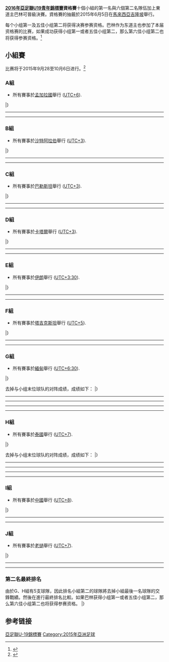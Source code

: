 {{Multiple issues|
{{Refimprove|time=2019-01-15T21:45:56+00:00}}
{{Expand language|1=en|time=2021-04-29T08:42:51+00:00}}
}}
'''[[2016年亞足聯U19青年錦標賽|2016年亞足聯U19青年錦標賽]]資格賽'''十個小組的第一名與六個第二名隊伍加上東道主巴林可晉級決賽。資格賽的抽籤於2015年6月5日在[[馬來西亞|馬來西亞]][[吉隆坡|吉隆坡]]舉行。

每个小组第一及五佳小组第二将获得决赛参赛资格。巴林作为东道主也参加了本届资格赛的比赛，如果成功获得小组第一或者五佳小组第二，那么第六佳小组第二也将获得参赛资格。<ref name="hosts">{{cite web|url=http://www.the-afc.com/u-19-championship-2014/afc-u-19-championship-2016-to-be-hosted-by-bahrain|title=AFC U-19 Championship 2016 to be hosted by Bahrain|publisher=AFC|date=3 June 2015|accessdate=2015-06-05|archive-date=2017-08-31|archive-url=https://web.archive.org/web/20170831011302/http://www.the-afc.com/u-19-championship-2014/afc-u-19-championship-2016-to-be-hosted-by-bahrain|dead-url=no}}</ref>

==小組賽==
比赛将于2015年9月28至10月6日进行。<ref>{{cite web|url=http://www.the-afc.com/uploads/afc/files/afc_competitions_calendar_2015.pdf|publisher=AFC|title=AFC Calendar of Competitions 2015|format=PDF|accessdate=2015-06-05|archive-date=2015-04-26|archive-url=https://web.archive.org/web/20150426001101/http://www.the-afc.com/uploads/afc/files/afc_competitions_calendar_2015.pdf|dead-url=no}}</ref>
===A組===
*所有賽事於[[孟加拉國|孟加拉國]]舉行 ([[UTC+6|UTC+6]]).
{{Fb cl2 header navbar}}
{{Fb cl2 team |t={{fbu|20|UZB}} |w=3 |d=0 |l=0 |gf=14 |ga=0 |bc=#ccffcc}}
{{Fb cl2 team |t={{fbu|20|BAN}} |w=1 |d=1 |l=1 |gf=3 |ga=5 |bc=}}
{{Fb cl2 team |t={{fbu|20|SRI}} |w=1 |d=0 |l=2 |gf=2 |ga=5}}
{{Fb cl2 team |t={{fbu|20|BHU}} |w=0 |d=1 |l=2 |gf=1 |ga=10}}
|}

{{Football box
|date       = {{Start date|2015|10|2|df=y}}
|time       = 15:00
|team1      = {{fbu-rt|20|UZB}}
|score      = 7 – 0
|team2      = {{fbu|20|BHU}}
|report     = [http://www.the-afc.com/afcasfeeds?fixtureid=9608&stageid=374&tMode=C&view=ajax&show=matchsummary 報告]
|goals1     = [[Husniddin_Gofurov|Gofurov]] {{goal|42}}<br />[[Sharof_Mukhitdinov|Mukhitdinov]] {{goal|45|pen.}}<br />[[Sanjar_Kodirkulov|Kodirkulov]] {{goal|55}}<br />[[Bobir_Abdixolikov|Abdixolikov]] {{goal|70||80}}<br />[[Sayidjamol_Davlatjonov|Davlatjonov]] {{goal|88}}<br />[[Nurillo_Tukhtasinov|Tukhtasinov]] {{goal|90+3}}
|goals2     =
|stadium    = [[达卡|达卡]][[孟加拉國家體育場|孟加拉國家體育場]]
|attendance = 300
|referee    = [[Marai_Al-Awaji|Marai Al-Awaji]] ([[沙特阿拉伯足球協會|沙特阿拉伯]])
}}
{{Football box
|date       = {{Start date|2015|10|2|df=y}}
|time       = 18:00
|team1      = {{fbu-rt|20|BAN}}
|score      = 2 – 0
|team2      = {{fbu|20|SRI}}
|report     = [http://www.the-afc.com/afcasfeeds?fixtureid=9609&stageid=374&tMode=C&view=ajax&show=matchsummary 報告]
|goals1     = [[Mannaf_Rabbi_(footballer,_born_1997)|Mannaf]] {{goal|67}}<br />[[Masuk_Mia_Jony|Masuk]] {{goal|83|pen.}}
|goals2     =
|stadium    = [[达卡|达卡]][[孟加拉國家體育場|孟加拉國家體育場]]
|attendance = 1,500
|referee    = [[Abdullah_Al_Hilali|Abdullah Al Hilali]] ([[阿曼足球協會|阿曼]])
}}
----
{{Football box
|date       = {{Start date|2015|10|4|df=y}}
|time       = 15:00
|team1      = {{fbu-rt|20|SRI}}
|score      = 0 – 3
|team2      = {{fbu|20|UZB}}
|report     = [http://www.the-afc.com/afcasfeeds?fixtureid=9606&stageid=374&tMode=C&view=ajax&show=matchsummary 報告]
|goals1     = 
|goals2     = [[Nurillo_Tukhtasinov|Tukhtasinov]] {{goal|7}}<br />[[Doston_Ibragimov|Ibragimov]] {{goal|21}}<br />[[Sanjar_Kodirkulov|Kodirkulov]] {{goal|30}}
|stadium    = [[达卡|达卡]][[孟加拉國家體育場|孟加拉國家體育場]]
|attendance = 100
|referee    = [[Marai_Al-Awaji|Marai Al-Awaji]] ([[沙特阿拉伯足球協會|沙特阿拉伯]])
}}
{{Football box
|date       = {{Start date|2015|10|4|df=y}}
|time       = 18:00
|team1      = {{fbu-rt|20|BAN}}
|score      = 1 – 1
|team2      = {{fbu|20|BHU}}
|report     = [http://www.the-afc.com/afcasfeeds?fixtureid=9610&stageid=374&tMode=C&view=ajax&show=matchsummary 報告]
|goals1     = [[Masuk_Mia_Jony|Masuk]] {{goal|77}}
|goals2     = [[Sonam_Tobgay|Tobgay]] {{goal|6}}
|stadium    = [[达卡|达卡]][[孟加拉國家體育場|孟加拉國家體育場]]
|attendance = 2,200
|referee    = [[Timur_Faizullin|Timur Faizullin]] ([[吉爾吉斯斯坦足球協會|吉爾吉斯斯坦]])
}}
----
{{Football box
|date       = {{Start date|2015|10|6|df=y}}
|time       = 15:00
|team1      = {{fbu-rt|20|BHU}}
|score      = 0 – 2
|team2      = {{fbu|20|SRI}}
|report     = [http://www.the-afc.com/afcasfeeds?fixtureid=9605&stageid=374&tMode=C&view=ajax&show=matchsummary 報告]
|goals1     = [[Mohomed_Afam_Akram|Akram]] {{goal|13||85}}
|stadium    = [[达卡|达卡]][[孟加拉國家體育場|孟加拉國家體育場]]
|attendance = 100
|referee    = [[Timur_Faizullin|Timur Faizullin]] ([[吉爾吉斯斯坦足球協會|吉爾吉斯斯坦]])
}}
{{Football box
|date       = {{Start date|2015|10|6|df=y}}
|time       = 18:00
|team1      = {{fbu-rt|20|BAN}}
|score      = 0 – 4
|team2      = {{fbu|20|UZB}}
|report     = [http://www.the-afc.com/afcasfeeds?fixtureid=9613&stageid=374&tMode=C&view=ajax&show=matchsummary 報告]
|goals1     =
|goals2     = [[Doston_Ibragimov|Ibragimov]] {{goal|2||62}}<br /> [[Bobir_Abdixolikov|Abdixolikov]] {{goal|79}}<br /> [[Sukhrob_Nurulloev|Nurulloev]] {{goal|90+2}}
|stadium    = [[达卡|达卡]][[孟加拉國家體育場|孟加拉國家體育場]]
|attendance = 1,300
|referee    = [[Abdullah_Al_Hilali|Abdullah Al Hilali]] ([[阿曼足球協會|阿曼]])
}}

===B組===
*所有賽事於[[沙特阿拉伯|沙特阿拉伯]]舉行 ([[UTC+3|UTC+3]]).
{{Fb cl2 header navbar}}
{{Fb cl2 team |t={{fbu|20|KSA}} |w=3 |d=0 |l=0 |gf=11 |ga=1 |bc=#ccffcc }}
{{Fb cl2 team |t={{fbu|20|YEM}} |w=2 |d=0 |l=1 |gf=2 |ga=2 |bc=#ccffcc }}
{{Fb cl2 team |t={{fbu|20|TKM}} |w=1 |d=0 |l=2 |gf=4 |ga=7}}
{{Fb cl2 team |t={{fbu|20|SYR}} |w=0 |d=0 |l=3 |gf=2 |ga=9}}
|}

{{Football box
|date       = {{Start date|2015|10|2|df=y}}
|time       = 15:05
|team1      = {{fbu-rt|20|YEM}}
|score      = 1 – 0
|team2      = {{fbu|20|SYR}}
|report     = [http://www.the-afc.com/afcasfeeds?fixtureid=9614&stageid=374&tMode=C&view=ajax&show=matchsummary 報告]
|goals1     = [[Abdulhakim_Ahmed|Ahmed]] {{goal|77}}
|goals2     =
|stadium    = [[哈薩綠洲|哈薩綠洲]][[阿卜杜拉贾拉维王子体育场|阿卜杜拉贾拉维王子体育场]]
|attendance = 200
|referee    = [[Ahmed_Al-Kaf|Ahmed Al-Kaf]] ([[阿曼足球協會|阿曼]])
}}
{{Football box
|date       = {{Start date|2015|10|2|df=y}}
|time       = 18:05
|team1      = {{fbu-rt|20|KSA}}
|score      = 5 – 0
|team2      = {{fbu|20|TKM}}
|report     = [http://www.the-afc.com/afcasfeeds?fixtureid=9615&stageid=374&tMode=C&view=ajax&show=matchsummary 報告]
|goals1     = [[Ammar_Al-Najjar|Al-Najjar]] {{goal|15}}<br />[[Ayman_Al-Khulaif|Al-Khulaif]] {{goal|63}}<br />[[Meshari_Al-Kahtani|Al-Kahtani]] {{goal|70}}<br />[[Abdulrahman_Al-Yami|Al-Yami]] {{goal|82||90+3}}
|goals2     =
|stadium    = [[哈薩綠洲|哈薩綠洲]][[阿卜杜拉贾拉维王子体育场|阿卜杜拉贾拉维王子体育场]]
|attendance = 100
|referee    = [[Mohamed_Al_Zarouni|Mohamed Al Zarouni]] ([[阿拉伯聯合酋長國足球協會|阿聯酋]])
}}
----
{{Football box
|date       = {{Start date|2015|10|4|df=y}}
|time       = 15:05
|team1      = {{fbu-rt|20|TKM}}
|score      = 0 – 1
|team2      = {{fbu|20|YEM}}
|report     = [http://www.the-afc.com/afcasfeeds?fixtureid=9617&stageid=374&tMode=C&view=ajax&show=matchsummary 報告]
|goals1     =
|goals2     = [[Mohammed_Al-Huthaifi|Al-Huthaifi]] {{goal|88}}
|stadium    = [[哈薩綠洲|哈薩綠洲]][[阿卜杜拉贾拉维王子体育场|阿卜杜拉贾拉维王子体育场]]
|attendance = 150
|referee    = [[Ahmed_Al-Kaf|Ahmed Al-Kaf]] ([[阿曼足球協會|阿曼]])
}}
{{Football box
|date       = {{Start date|2015|10|4|df=y}}
|time       = 18:05
|team1      = {{fbu-rt|20|SYR}}
|score      = 1 – 4
|team2      = {{fbu|20|KSA}}
|report     = [http://www.the-afc.com/afcasfeeds?fixtureid=9616&stageid=374&tMode=C&view=ajax&show=matchsummary 報告]
|goals1     = [[Yousef_Arafa|Arafa]] {{goal|88}}
|goals2     = [[Fahad_Al-Harbi|Al-Harbi]] {{goal|16}}<br />[[Ayman_Al-Khulaif|Al-Khulaif]] {{goal|37}}<br />[[Abdulrahman_Al-Yami|Al-Yami]] {{goal|41|pen.}}<br />[[Mohammad_Al-Bassas|Al-Bassas]] {{goal|86|pen.}}
|stadium    = [[哈薩綠洲|哈薩綠洲]][[阿卜杜拉贾拉维王子体育场|阿卜杜拉贾拉维王子体育场]]
|attendance = 200
|referee    = [[Mohanad_Qasim_Eesee_Sarray|Mohanad Qasim Eesee Sarray]] ([[伊拉克足球協會|伊拉克]])
}}
----
{{Football box
|date       = {{Start date|2015|10|6|df=y}}
|time       = 15:05
|team1      = {{fbu-rt|20|TKM}}
|score      = 4 – 1
|team2      = {{fbu|20|SYR}}
|report     = [http://www.the-afc.com/afcasfeeds?fixtureid=9619&stageid=374&tMode=C&view=ajax&show=matchsummary 報告]
|goals1     = [[Mihail_Titov|Titov]] {{goal|20||26}}<br />[[Guvanchmyrat_Gurbangulyyev|Gurbangulyyev]] {{goal|75}}<br />[[Begench_Akmamedov|Akmamedov]] {{goal|80}}
|goals2     = [[Alaa_Edeen_Yasin_Dali|Dali]] {{goal|74|pen.}}
|stadium    = [[哈薩綠洲|哈薩綠洲]][[阿卜杜拉贾拉维王子体育场|阿卜杜拉贾拉维王子体育场]]
|attendance = 80
|referee    = [[Mohanad_Qasim_Eesee_Sarray|Mohanad Qasim Eesee Sarray]] ([[伊拉克足球協會|伊拉克]])
}}
{{Football box
|date       = {{Start date|2015|10|6|df=y}}
|time       = 18:05
|team1      = {{fbu-rt|20|YEM}}
|score      = 0 – 2
|team2      = {{fbu|20|KSA}}
|report     = [http://www.the-afc.com/afcasfeeds?fixtureid=9618&stageid=374&tMode=C&view=ajax&show=matchsummary 報告]
|goals1     =
|goals2     = [[Sami_Al-Najai|Al-Najai]] {{goal|61}}<br />[[Abdulrahman_Al-Yami|Al-Yami]] {{goal|74}}
|stadium    = [[哈薩綠洲|哈薩綠洲]][[阿卜杜拉贾拉维王子体育场|阿卜杜拉贾拉维王子体育场]]
|attendance = 1,000
|referee    = [[Mohamed_Al_Zarouni|Mohamed Al Zarouni]] ([[阿拉伯聯合酋長國足球協會|阿聯酋]])
}}

===C組===
*所有賽事於[[巴勒斯坦|巴勒斯坦]]舉行 ([[UTC+3|UTC+3]]).
{{Fb cl2 header navbar}}
{{Fb cl2 team |t={{fbu|20|UAE}} |w=3 |d=0 |l=0 |gf=15 |ga=0 |bc=#ccffcc }}
{{Fb cl2 team |t={{fbu|20|PLE}} |w=2 |d=0 |l=1 |gf=3 |ga=5}}
{{Fb cl2 team |t={{fbu|20|AFG}} |w=1 |d=0 |l=2 |gf=2 |ga=5}}
{{Fb cl2 team |t={{fbu|20|IND}} |w=0 |d=0 |l=3 |gf=0 |ga=10}}
|}

{{Football box
|date       = {{Start date|2015|10|2|df=y}}
|time       = 16:00
|team1      = {{fbu-rt|20|UAE}}
|score      = 3 – 0
|team2      = {{fbu|20|AFG}}
|report     = [http://www.the-afc.com/afcasfeeds?fixtureid=9620&stageid=374&tMode=C&view=ajax&show=matchsummary 報告]
|goals1     = [[Hassan_Al-Noobi|Al-Noobi]] {{goal|7}}<br />[[Majid_Lafi_Hamad_Al-Mehairi|Al-Mehairi]] {{goal|20||25}}
|goals2     =
|stadium    = [[拉姆|拉姆]][[费萨尔·侯赛尼国际体育场|费萨尔·侯赛尼国际体育场]]
|attendance = 500
|referee    = [[Aziz_Asimov|Aziz Asimov]] ([[烏茲別克斯坦足球協會|烏茲別克斯坦]])
}}
{{Football box
|date       = {{Start date|2015|10|2|df=y}}
|time       = 19:00
|team1      = {{fbu-rt|20|PLE}}
|score      = 1 – 0
|team2      = {{fbu|20|IND}}
|report     = [http://www.the-afc.com/afcasfeeds?fixtureid=9621&stageid=374&tMode=C&view=ajax&show=matchsummary 報告]
|goals1     = [[Mahmoud_Yousef|Yousef]] {{goal|16}}
|goals2     =
|stadium    = [[拉姆|拉姆]][[费萨尔·侯赛尼国际体育场|费萨尔·侯赛尼国际体育场]]
|attendance = 2,500
|referee    = [[Yousef_Al-Marzouq|Yousef Al-Marzouq]] ([[科威特足球協會|科威特]])
}}
----
{{Football box
|date       = {{Start date|2015|10|4|df=y}}
|time       = 16:00
|team1      = {{fbu-rt|20|IND}}
|score      = 0 – 7
|team2      = {{fbu|20|UAE}}
|report     = [http://www.the-afc.com/afcasfeeds?fixtureid=9623&stageid=374&tMode=C&view=ajax&show=matchsummary 報告]
|goals1     =
|goals2     = [[Jassim_Yaqoob|Yaqoob]] {{goal|14|pen.}}<br />[[Majid_Lafi_Hamad_Al-Mehairi|Al-Mehairi]] {{goal|34||45+1||88}}<br />[[Ahmed_Rashid_(footballer)|Rashid]] {{goal|45+2|pen.}}<br />[[Hassan_Al-Noobi|Al-Noobi]] {{goal|54|pen.}}<br />[[Mohamed_Rahsid|Rahsid]] {{goal|84}}
|stadium    = [[拉姆|拉姆]][[费萨尔·侯赛尼国际体育场|费萨尔·侯赛尼国际体育场]]
|attendance = 100
|referee    = [[Khamis_Al-Marri|Khamis Al-Marri]] ([[卡塔尔足球协会|卡塔尔]])
}}
{{Football box
|date       = {{Start date|2015|10|4|df=y}}
|time       = 19:00
|team1      = {{fbu-rt|20|AFG}}
|score      = 0 – 2
|team2      = {{fbu|20|PLE}}
|report     = [http://www.the-afc.com/afcasfeeds?fixtureid=9622&stageid=374&tMode=C&view=ajax&show=matchsummary 報告]
|goals1     =
|goals2     = [[Mohammed_Obaid|Obaid]] {{goal|50}}<br />[[Munther_Shobaki|Shobaki]] {{goal|90}}
|stadium    = [[拉姆|拉姆]][[费萨尔·侯赛尼国际体育场|费萨尔·侯赛尼国际体育场]]
|attendance = 700
|referee    = [[Adham_Makhadmeh|Adham Makhadmeh]] ([[約旦足球協會|約旦]])
}}
----
{{Football box
|date       = {{Start date|2015|10|6|df=y}}
|time       = 17:00
|team1      = {{fbu-rt|20|UAE}}
|score      = 5 – 0
|team2      = {{fbu|20|PLE}}
|report     = [http://www.the-afc.com/afcasfeeds?fixtureid=9624&stageid=374&tMode=C&view=ajax&show=matchsummary 報告]
|goals1     = [[Majid_Lafi_Hamad_Al-Mehairi|Al-Mehairi]] {{goal|3}}<br />[[Faisl_Al-Matroushi|Al-Matroushi]] {{goal|28}}<br />[[Basheer_Farawi|Farawi]] {{goal|35|o.g.}}<br />[[Jassim_Yaqoob|Yaqoob]] {{goal|90}}<br />[[Mohamed_Al-Jnebi|Al-Jnebi]] {{goal|90+1}}
|goals2     = 
|stadium    = [[杰宁|杰宁]][[阿拉伯美洲大学体育馆|阿拉伯美洲大学体育馆]]
|attendance = 500
|referee    = [[Yousef_Al-Marzouq|Yousef Al-Marzouq]] ([[科威特足球協會|科威特]])
}}
{{Football box
|date       = {{Start date|2015|10|6|df=y}}
|time       = 17:00
|team1      = {{fbu-rt|20|IND}}
|score      = 0 – 2
|team2      = {{fbu|20|AFG}}
|report     = [http://www.the-afc.com/afcasfeeds?fixtureid=9625&stageid=374&tMode=C&view=ajax&show=matchsummary 報告]
|goals1     =
|goals2     = [[Ashique_Kuruniyan|Kuruniyan]] {{goal|43|o.g.}}<br />[[Reza_Allah_Yari|Yari]] {{goal|79}}
|stadium    = [[拉姆|拉姆]][[费萨尔·侯赛尼国际体育场|费萨尔·侯赛尼国际体育场]]
|attendance = 25
|referee    = [[Adham_Makhadmeh|Adham Makhadmeh]] ([[約旦足球協會|約旦]])
}}

===D組===
*所有賽事於[[卡塔爾|卡塔爾]]舉行 ([[UTC+3|UTC+3]]).
{{Fb cl2 header navbar}}
{{Fb cl2 team |t={{fbu|20|QAT}} |w=3 |d=0 |l=0 |gf=13 |ga=2 |bc=#ccffcc }}
{{Fb cl2 team |t={{fbu|20|OMA}} |w=1 |d=1 |l=1 |gf=5 |ga=3}}
{{Fb cl2 team |t={{fbu|20|LBN}} |w=1 |d=1 |l=1 |gf=4 |ga=5}}
{{Fb cl2 team |t={{fbu|20|KGZ}} |w=0 |d=0 |l=3 |gf=3 |ga=15}}
|}

{{Football box
|date       = {{Start date|2015|10|2|df=y}}
|time       = 18:00
|team1      = {{fbu-rt|20|QAT}}
|score      = 7 – 1
|team2      = {{fbu|20|KGZ}}
|report     = [http://www.the-afc.com/afcasfeeds?fixtureid=9626&stageid=374&tMode=C&view=ajax&show=matchsummary 報告]
|goals1     = [[Sayed_Issa|Issa]] {{goal|12||82}}<br />[[Bassam_Al-Rawai|Al-Rawai]] {{goal|36}}<br />[[Abdelrahman_Moustafa|Moustafa]] {{goal|51}}<br />[[Abdullah_Abdulsalam_Al-Ahrak|Al-Ahrak]] {{goal|54}}<br />[[Hazem_Shehata|Shehata]] {{goal|61|pen.}}<br />[[Khalid_Muneer_Mazeed|Mazeed]] {{goal|71}}
|goals2     = [[Kadyrbek_Shaarbekov|Shaarbekov]] {{goal|58}}
|stadium    = [[多哈|多哈]][[大哈马德体育场|大哈马德体育场]]
|attendance = 250
|referee    = [[Çarymyrat_Gurbanow|Çarymyrat Gurbanow]] ([[土庫曼斯坦足球協會|土庫曼斯坦]])
}}
{{Football box
|date       = {{Start date|2015|10|2|df=y}}
|time       = 20:30
|team1      = {{fbu-rt|20|OMA}}
|score      = 0 – 0
|team2      = {{fbu|20|LIB}}
|report     = [http://www.the-afc.com/afcasfeeds?fixtureid=9627&stageid=374&tMode=C&view=ajax&show=matchsummary 報告]
|goals1     =
|goals2     =
|stadium    = [[多哈|多哈]][[大哈马德体育场|大哈马德体育场]]
|attendance = 150
|referee    = [[Khurram_Shahzad_(referee)|Khurram Shahzad]] ([[巴基斯坦足球協會|巴基斯坦]])
}}
----
{{Football box
|date       = {{Start date|2015|10|4|df=y}}
|time       = 18:00
|team1      = {{fbu-rt|20|KGZ}}
|score      = 1 – 4
|team2      = {{fbu|20|OMA}}
|report     = [http://www.the-afc.com/afcasfeeds?fixtureid=9628&stageid=374&tMode=C&view=ajax&show=matchsummary 報告]
|goals1     = [[Ernist_Batyrkanov|Batyrkanov]] {{goal|19}}
|goals2     = [[Asad_Al-Awadi|A. Al-Awadi]] {{goal|13|pen.}}<br />[[Talal_Al-Awadi|T. Al-Awadi]] {{goal|54}}<br />[[Zahir_Al-Aghbari|Al-Aghbari]] {{goal|63}}<br />[[Mohsin_Al-Ghassani|Al-Ghassani]] {{goal|75}}
|stadium    = [[多哈|多哈]][[大哈马德体育场|大哈马德体育场]]
|attendance = 50
|referee    = [[Turki_Al-Khudhayr|Turki Al-Khudhayr]] ([[沙特阿拉伯足球协会|沙特阿拉伯]])
}}
{{Football box
|date       = {{Start date|2015|10|4|df=y}}
|time       = 20:30
|team1      = {{fbu-rt|20|LIB}}
|score      = 0 – 4
|team2      = {{fbu|20|QAT}}
|report     = [http://www.the-afc.com/afcasfeeds?fixtureid=9629&stageid=374&tMode=C&view=ajax&show=matchsummary 報告]
|goals1     =
|goals2     = [[Khalid_Muneer_Mazeed|Mazeed]] {{goal|33}}<br />[[Abdullah_Abdulsalam_Al-Ahrak|Al-Ahrak]] {{goal|67|pen.}}<br />[[Sayed_Issa|Issa]] {{goal|75}}<br />[[Hazem_Shehata|Shehata]] {{goal|90}}
|stadium    = [[多哈|多哈]][[大哈马德体育场|大哈马德体育场]]
|attendance = 300
|referee    = [[Ammar_Al-Jeneibi|Ammar Al-Jeneibi]] ([[阿拉伯联合酋长国足球协会|阿联酋]])
}}
----
{{Football box
|date       = {{Start date|2015|10|6|df=y}}
|time       = 18:00
|team1      = {{fbu-rt|20|QAT}}
|score      = 2 – 1
|team2      = {{fbu|20|OMA}}
|report     = [http://www.the-afc.com/afcasfeeds?fixtureid=9630&stageid=374&tMode=C&view=ajax&show=matchsummary 報告]
|goals1     = [[Tarek_Salman|Salman]] {{goal|45+3|pen.}}<br />[[Khalid_Muneer_Mazeed|Mazeed]] {{goal|48}}
|goals2     = [[Asad_Al-Awadi|A. Al-Awadi]] {{goal|30|pen.}}
|stadium    = [[多哈|多哈]][[大哈马德体育场|大哈马德体育场]]
|attendance = 900
|referee    = [[Çarymyrat_Gurbanow|Çarymyrat Gurbanow]] ([[土庫曼斯坦足球協會|土庫曼斯坦]])
}}
{{Football box
|date       = {{Start date|2015|10|6|df=y}}
|time       = 20:30
|team1      = {{fbu-rt|20|LIB}}
|score      = 4 – 1
|team2      = {{fbu|20|KGZ}}
|report     = [http://www.the-afc.com/afcasfeeds?fixtureid=9631&stageid=374&tMode=C&view=ajax&show=matchsummary 報告]
|goals1     = [[Ali_Bahor|Bahor]] {{goal|6}}<br />[[Hussein_Monzer|Monzer]] {{goal|45+2}}<br />[[Alex_Boutros|Boutros]] {{goal|62|pen.}}<br />[[Joseph_Michel_Lahoud|Lahoud]] {{goal|66}}
|goals2     = [[Uulu_Yrysbek|Yrysbek]] {{goal|63}}
|stadium    = [[多哈|多哈]][[大哈马德体育场|大哈马德体育场]]
|attendance = 50
|referee    = [[Ammar_Al-Jeneibi|Ammar Al-Jeneibi]] ([[阿拉伯联合酋长国足球协会|阿联酋]])
}}

===E組===
*所有賽事於[[伊朗|伊朗]]舉行 ([[UTC+3:30|UTC+3:30]]).
{{Fb cl2 header navbar}}
{{Fb cl2 team |t={{fbu|20|IRN}} |w=3 |d=0 |l=0 |gf=15 |ga=0 |bc=#ccffcc }}
{{Fb cl2 team |t={{fbu|20|KUW}} |w=1 |d=1 |l=1 |gf=3 |ga=4}}
{{Fb cl2 team |t={{fbu|20|JOR}} |w=1 |d=0 |l=2 |gf=4 |ga=5}}
{{Fb cl2 team |t={{fbu|20|NEP}} |w=0 |d=1 |l=2 |gf=1 |ga=14}}
|}

{{Football box
|date       = {{Start date|2015|10|2|df=y}}
|time       = 16:00
|team1      = {{fbu-rt|20|KUW}}
|score      = 2 – 1
|team2      = {{fbu|20|JOR}}
|report     = [http://www.the-afc.com/afcasfeeds?fixtureid=9633&stageid=374&tMode=C&view=ajax&show=matchsummary 報告]
|goals1     = [[Naser_Saeed|Saeed]] {{goal|20}}<br />[[Abdullah_Karam|Karam]] {{goal|30|pen.}}
|goals2     = [[Ahmad_Harbi_Abdallah|Harbi]] {{goal|39}}
|stadium    = [[马什哈德|马什哈德]][[山姆阿梅体育场|山姆阿梅体育场]]
|attendance = 200
|referee    = [[Fahad_Al-Marri|Fahad Al-Marri]] ([[卡塔尔足球协会|卡塔尔]])
}}
{{Football box
|date       = {{Start date|2015|10|2|df=y}}
|time       = 19:00
|team1      = {{fbu-rt|20|IRN}}
|score      = 10 – 0
|team2      = {{fbu|20|NEP}}
|report     = [http://www.the-afc.com/afcasfeeds?fixtureid=9632&stageid=374&tMode=C&view=ajax&show=matchsummary 報告]
|goals1     = [[Reza_Karamolachaab|Karamolachaab]] {{goal|1||13||84||90+1}}<br />[[Nima_Mokhtari|Mokhtari]] {{goal|2||44}}<br />[[Ali_Shojaei_(footballer,_born_1997)|Shojaei]] {{goal|32}}<br />[[Reza_Shekari|Shekari]] {{goal|57|pen.|87}}<br />[[Mohammad_Khoram|Khoram]] {{goal|79}}
|goals2     =
|stadium    = [[马什哈德|马什哈德]][[山姆阿梅体育场|山姆阿梅体育场]]
|attendance = 653
|referee    = [[Dmitriy_Mashentsev|Dmitriy Mashentsev]] ([[吉爾吉斯斯坦足球協會|吉爾吉斯斯坦]])
}}
----
{{Football box
|date       = {{Start date|2015|10|4|df=y}}
|time       = 16:00
|team1      = {{fbu-rt|20|NEP}}
|score      = 1 – 1
|team2      = {{fbu|20|KUW}}
|report     = [http://www.the-afc.com/afcasfeeds?fixtureid=9634&stageid=374&tMode=C&view=ajax&show=matchsummary 報告]
|goals1     = [[Bimal_Magar|Magar]] {{goal|61}}
|goals2     = [[Khaled_Al_Enezi|Al Enezi]] {{goal|71}}
|stadium    = [[马什哈德|马什哈德]][[山姆阿梅体育场|山姆阿梅体育场]]
|attendance = 55
|referee    = [[Yaqoob_Abdul_Baki|Yaqoob Abdul Baki]] ([[阿曼足球協會|阿曼]])
}}
{{Football box
|date       = {{Start date|2015|10|4|df=y}}
|time       = 19:00
|team1      = {{fbu-rt|20|JOR}}
|score      = 0 – 3
|team2      = {{fbu|20|IRN}}
|report     = [http://www.the-afc.com/afcasfeeds?fixtureid=9635&stageid=374&tMode=C&view=ajax&show=matchsummary 報告]
|goals1     =
|goals2     = [[Nima_Daghestani|Daghestani]] {{goal|45}}<br />[[Reza_Shekari|Shekari]] {{goal|52}}<br />[[Nima_Mokhtari|Mokhtari]] {{goal|63}}
|stadium    = [[马什哈德|马什哈德]][[山姆阿梅体育场|山姆阿梅体育场]]
|attendance = 573
|referee    = [[王迪|王迪]] ([[中國足球協會|中國]])
}}
----
{{Football box
|date       = {{Start date|2015|10|6|df=y}}
|time       = 16:00
|team1      = {{fbu-rt|20|JOR}}
|score      = 3 – 0
|team2      = {{fbu|20|NEP}}
|report     = [http://www.the-afc.com/afcasfeeds?fixtureid=9637&stageid=374&tMode=C&view=ajax&show=matchsummary 報告]
|goals1     = [[Anas_Ahmad_Mahmoud_Hammad|Ahmad]] {{goal|6}}<br />[[Hijazi_Maher_Hijazi|Maher]] {{goal|14}}<br />[[Abdallah_Ibrahim_She|Ibrahim]] {{goal|90+2}}
|goals2     =
|stadium    = [[马什哈德|马什哈德]][[山姆阿梅体育场|山姆阿梅体育场]]
|attendance = 212
|referee    = [[Yaqoob_Abdul_Baki|Yaqoob Abdul Baki]] ([[阿曼足球協會|阿曼]])
}}
{{Football box
|date       = {{Start date|2015|10|6|df=y}}
|time       = 19:00
|team1      = {{fbu-rt|20|IRN}}
|score      = 2 – 0
|team2      = {{fbu|20|KUW}}
|report     = [http://www.the-afc.com/afcasfeeds?fixtureid=9636&stageid=374&tMode=C&view=ajax&show=matchsummary 報告]
|goals1     = [[Reza_Karamolachaab|Karamolachaab]] {{goal|45+4}}<br />[[Omid_Noorafkan|Noorafkan]] {{goal|62}}
|goals2     =
|stadium    = [[马什哈德|马什哈德]][[山姆阿梅体育场|山姆阿梅体育场]]
|attendance = 1,317
|referee    = [[王迪|王迪]] ([[中國足球協會|中國]])
}}

===F組===
*所有賽事於[[塔吉克斯坦|塔吉克斯坦]]舉行 ([[UTC+5|UTC+5]]).
{{Fb cl2 header navbar}}
{{Fb cl2 team |t={{fbu|20|IRQ}} |w=3 |d=0 |l=0 |gf=11 |ga=1 |bc=#ccffcc }}
{{Fb cl2 team |t={{fbu|20|TJK}} |w=2 |d=0 |l=1 |gf=11 |ga=4 |bc=#ccffcc }}
{{Fb cl2 team |t={{fbu|20|BHR}} |w=1 |d=0 |l=2 |gf=7 |ga=7 |bc=#ccffcc }}
{{Fb cl2 team |t={{fbu|20|MDV}} |w=0 |d=0 |l=3 |gf=0 |ga=17}}
|}
{{Football box
|date       = {{Start date|2015|10|2|df=y}}
|time       = 15:00
|team1      = {{fbu-rt|20|BHR}}
|score      = 4 – 0
|team2      = {{fbu|20|MDV}}
|report     = [http://www.the-afc.com/afcasfeeds?fixtureid=9639&stageid=374&tMode=C&view=ajax&show=matchsummary 報告]
|goals1     = [[Jasim_Marhoon|Jasim]] {{goal|25||81}}<br />[[Talal_Ali_Al-Naar|Al-Naar]] {{goal|26}}<br />[[Sayed_Ahmed_(footballer)|Sayed]] {{goal|88}}
|goals2     =
|stadium    = [[杜尚别|杜尚别]][[帕米尔体育场|帕米尔体育场]]
|attendance = 300
|referee    = [[Nivon_Robesh_Gamini|Nivon Robesh Gamini]] ([[斯里蘭卡足球協會|斯里蘭卡足球協會]])
}}
{{Football box
|date       = {{Start date|2015|10|2|df=y}}
|time       = 18:00
|team1      = {{fbu-rt|20|IRQ}}
|score      = 2 – 0
|team2      = {{fbu|20|TJK}}
|report     = [http://www.the-afc.com/afcasfeeds?fixtureid=9638&stageid=374&tMode=C&view=ajax&show=matchsummary 報告]
|goals1     = [[Alaa_Abbas_Abdulnabi|Alaa]] {{goal|3}}<br />[[Jasim_Mohammed_Oglah|Jasim]] {{goal|79}}
|goals2     =
|stadium    = [[杜尚别|杜尚别]][[帕米尔体育场|帕米尔体育场]]
|attendance = 2,500
|referee    = [[Ali_Shaban|Ali Shaban]] ([[科威特足球協會|科威特]])
}}
----
{{Football box
|date       = {{Start date|2015|10|4|df=y}}
|time       = 15:00
|team1      = {{fbu-rt|20|MDV}}
|score      = 0 – 5
|team2      = {{fbu|20|IRQ}}
|report     = [http://www.the-afc.com/afcasfeeds?fixtureid=9641&stageid=374&tMode=C&view=ajax&show=matchsummary 報告]
|goals1     =
|goals2     = [[Alaa_Abbas_Abdulnabi|Alaa]] {{goal|10||39}}<br />[[Ameer_Sabah_Khudhair|Ameer]] {{goal|14}}<br />[[Mohammed_Hasan_(footballer)|Mohammed]] {{goal|27||52}}
|stadium    = [[杜尚别|杜尚别]][[帕米尔体育场|帕米尔体育场]]
|attendance = 500
|referee    = [[Pratap_Singh_(referee)|Pratap Singh]] ([[全印度足球協會|印度]])
}}
{{Football box
|date       = {{Start date|2015|10|4|df=y}}
|time       = 18:00
|team1      = {{fbu-rt|20|TJK}}
|score      = 3 – 2
|team2      = {{fbu|20|BHR}}
|report     = [http://www.the-afc.com/afcasfeeds?fixtureid=9640&stageid=374&tMode=C&view=ajax&show=matchsummary 報告]
|goals1     = [[Amirdzhon_Safarov|Safarov]] {{goal|40||83}}<br />[[Kuvvatbek_Ravshanbekov|Ravshanbekov]] {{goal|58}}
|goals2     = [[Sayed_Ebrahim|Ebrahim]] {{goal|42}}<br />[[Jasim_Marhoon|Jasim]] {{goal|45}}
|stadium    = [[杜尚别|杜尚别]][[帕米尔体育场|帕米尔体育场]]
|attendance = 3,500
|referee    = [[Nivon_Robesh_Gamini|Nivon Robesh Gamini]] ([[斯里蘭卡足球協會|斯里蘭卡]])
}}
----
{{Football box
|date       = {{Start date|2015|10|6|df=y}}
|time       = 15:00
|team1      = {{fbu-rt|20|IRQ}}
|score      = 4 – 1
|team2      = {{fbu|20|BHR}}
|report     = [http://www.the-afc.com/afcasfeeds?fixtureid=9642&stageid=374&tMode=C&view=ajax&show=matchsummary 報告]
|goals1     = [[Amjed_Attwan_Al-Magsoosi|Amjed]] {{goal|56}}<br />[[Alaa_Abbas_Abdulnabi|Alaa]] {{goal|62}}<br />[[Ameer_Sabah_Khudhair|Ameer]] {{goal|77}}<br />[[Jasim_Mohammed_Oglah|Jasim]] {{goal|88}}
|goals2     = [[Jasim_Marhoon|Jasim]] {{goal|90+2}}
|stadium    = [[杜尚别|杜尚别]][[帕米尔体育场|帕米尔体育场]]
|attendance = 1,000
|referee    = [[Ali_Shaban|Ali Shaban]] ([[科威特足球协会|科威特]])
}}
{{Football box
|date       = {{Start date|2015|10|6|df=y}}
|time       = 18:00
|team1      = {{fbu-rt|20|MDV}}
|score      = 0 – 8
|team2      = {{fbu|20|TJK}}
|report     = [http://www.the-afc.com/afcasfeeds?fixtureid=9643&stageid=374&tMode=C&view=ajax&show=matchsummary 報告]
|goals1     =
|goals2     = [[Panshanbe_Ehsoni|Ehsoni]] {{goal|25||54}}<br />[[Nuriddin_Hamroqulov|Hamroqulov]] {{goal|35||61}}<br />[[Khotam_Alisheri|Alisheri]] {{goal|50||68||80}}<br />[[Sunatullo_Kholov|Kholov]] {{goal|87}}
|stadium    = [[杜尚别|杜尚别]][[帕米尔体育场|帕米尔体育场]]
|attendance = 4,000
|referee    = [[Pratap_Singh_(referee)|Pratap Singh]] ([[全印度足球協會|印度]])
}}

===G組===
*所有賽事於[[緬甸|緬甸]]舉行 ([[UTC+6:30|UTC+6:30]]).
{{Fb cl2 header navbar}}
{{Fb cl2 team |t={{fbu|20|VIE}} |w=4 |d=0 |l=0 |gf=11 |ga=2|bc=#ccffcc}}
{{Fb cl2 team |t={{fbu|20|MYA}} |w=2 |d=1 |l=1 |gf=6 |ga=2|bc=}}
{{Fb cl2 team |t={{fbu|20|TLS}} |w=1 |d=2 |l=1 |gf=5 |ga=2}}
{{Fb cl2 team |t={{fbu|20|HKG}} |w=1 |d=1 |l=2 |gf=7 |ga=5}}
{{Fb cl2 team |t={{fbu|20|BRU}} |w=0 |d=0 |l=4 |gf=0 |ga=18}}
|}

去掉与小组末位球队{{fbu|20|BRU}}的对阵成绩，成绩如下：
{{Fb cl2 header navbar}}
{{Fb cl2 team |t={{fbu|20|VIE}} |w=3 |d=0 |l=0 |gf=6 |ga=2}}
{{Fb cl2 team |t={{fbu|20|MYA}} |w=1 |d=1 |l=1 |gf=2 |ga=2}}
{{Fb cl2 team |t={{fbu|20|TLS}} |w=0 |d=2 |l=1 |gf=1 |ga=2}}
{{Fb cl2 team |t={{fbu|20|HKG}} |w=0 |d=1 |l=2 |gf=2 |ga=5}}
|}

{{Football box
|date       = {{Start date|2015|9|28|df=y}}
|time       = 15:30
|team1      = {{fbu-rt|20|HKG}}
|score      = 1 – 3
|team2      = {{fbu|20|VIE}}
|report     = [http://www.the-afc.com/afcasfeeds?fixtureid=9644&stageid=374&tMode=C&view=ajax&show=matchsummary 報告]
|goals1     = [[何誠淵|何誠淵]] {{goal|42}}
|goals2     = [[何德正|何德正]] {{goal|7||59}}<br/>[[阮进令|阮进令]] {{goal|48}}
|stadium    = [[仰光|仰光]][[吐温那体育场|吐温那体育场]]
|attendance = 326
|referee    = [[Sukhbir_Singh_(referee)|Sukhbir Singh]] ([[新加坡足球協會|新加坡]])
}}
{{Football box
|date       = {{Start date|2015|9|28|df=y}}
|time       = 18:30
|team1      = {{fbu-rt|20|TLS}}
|score      = 4 – 0
|team2      = {{fbu|20|BRU}}
|report     = [http://www.the-afc.com/afcasfeeds?fixtureid=9645&stageid=374&tMode=C&view=ajax&show=matchsummary 報告]
|goals1     = [[Rufino_Walter_Gama|Rufino Gama]] {{goal|15}}<br />[[Nelson_Sarmento_Viegas|Nelson Viegas]] {{goal|19||32}}<br />[[Henrique_Wilsons_Da_Cruz_Martins|Henrique Cruz]] {{goal|28}}
|goals2     =
|stadium    = [[仰光|仰光]][[吐温那体育场|吐温那体育场]]
|attendance = 220
|referee    = [[馬寧_(足球裁判)|马宁]] ([[中國足球協會|中國]])
}}
----
{{Football box
|date       = {{Start date|2015|9|30|df=y}}
|time       = 15:30
|team1      = {{fbu-rt|20|TLS}}
|score      = 0 – 0
|team2      = {{fbu|20|HKG}}
|report     = [http://www.the-afc.com/afcasfeeds?fixtureid=9647&stageid=374&tMode=C&view=ajax&show=matchsummary 報告]
|goals1     =
|goals2     =
|stadium    = [[仰光|仰光]][[吐温那体育场|吐温那体育场]]
|attendance = 0
|referee    = [[木村浩之|木村浩之]] ([[日本足球協會|日本]])
}}
{{Football box
|date       = {{Start date|2015|9|30|df=y}}
|time       = 18:30
|team1      = {{fbu-rt|20|BRU}}
|score      = 0 – 4
|team2      = {{fbu|20|MYA}}
|report     = [http://www.the-afc.com/afcasfeeds?fixtureid=9646&stageid=374&tMode=C&view=ajax&show=matchsummary 報告]
|goals1     =
|goals2     = [[Zin_Phyo_Aung|Zin Phyo Aung]] {{goal|7|pen.}}<br />[[Ye_Yint_Aung|Ye Yint Aung]] {{goal|27}}<br />[[Htoo_Kyant_Lwin|Htoo Kyant Lwin]] {{goal|29}}<br />[[Aung_Zin_Phyo|Aung Zin Phyo]] {{goal|46}}
|stadium    = [[仰光|仰光]][[吐温那体育场|吐温那体育场]]
|attendance = 15
|referee    = [[Ali_Sabah_Adday_Al-Qaysi|Ali Sabah Adday Al-Qaysi]] ([[伊拉克足球協會|伊拉克]])
}}
----
{{Football box
|date       = {{Start date|2015|10|2|df=y}}
|time       = 15:30
|team1      = {{fbu-rt|20|VIE}}
|score      = 5 – 0
|team2      = {{fbu|20|BRU}}
|report     = [http://www.the-afc.com/afcasfeeds?fixtureid=9649&stageid=374&tMode=C&view=ajax&show=matchsummary 報告]
|goals1     = [[胡明苡|胡明苡]] {{goal|2||45+5}}<br />[[林顺|林顺]] {{goal|25}}<br />[[陈唯庆|陈唯庆]] {{goal|34}}<br />[[范仲华|范仲华]] {{goal|36}}
|goals2     =
|stadium    = [[仰光|仰光]][[吐温那体育场|吐温那体育场]]
|attendance = 221
|referee    = [[高荣芳|高荣芳]] ([[中華台北足球協會|中華台北]])
}}
{{Football box
|date       = {{Start date|2015|10|2|df=y}}
|time       = 18:30
|team1      = {{fbu-rt|20|MYA}}
|score      = 0 – 0
|team2      = {{fbu|20|TLS}}
|report     = [http://www.the-afc.com/afcasfeeds?fixtureid=9648&stageid=374&tMode=C&view=ajax&show=matchsummary 報告]
|goals1     =
|goals2     =
|stadium    = [[仰光|仰光]][[吐温那体育场|吐温那体育场]]
|attendance = 3,805
|referee    = [[馬寧_(足球裁判)|马宁]] ([[中國足球協會|中國]])
}}
----
{{Football box
|date       = {{Start date|2015|10|4|df=y}}
|time       = 15:30
|team1      = {{fbu-rt|20|VIE}}
|score      = 2 – 1
|team2      = {{fbu|20|TLS}}
|report     = [http://www.the-afc.com/afcasfeeds?fixtureid=9650&stageid=374&tMode=C&view=ajax&show=matchsummary 報告]
|goals1     = [[阮重代|阮重代]] {{goal|4}}<br />[[阮光海|阮光海]] {{goal|17}}
|goals2     = [[Henrique_Wilsons_Da_Cruz_Martins|Henrique Cruz]] {{goal|89}}
|stadium    = [[仰光|仰光]][[吐温那体育场|吐温那体育场]]
|attendance = 396
|referee    = [[木村浩之|木村浩之]] ([[日本足球協會|日本]])
}}
{{Football box
|date       = {{Start date|2015|10|4|df=y}}
|time       = 18:30
|team1      = {{fbu-rt|20|HKG}}
|score      = 1 – 2
|team2      = {{fbu|20|MYA}}
|report     = [http://www.the-afc.com/afcasfeeds?fixtureid=9651&stageid=374&tMode=C&view=ajax&show=matchsummary 報告]
|goals1     = [[顏卓彬|顏卓彬]] {{goal|73}}
|goals2     = [[Aung_Zin_Phyo|Aung Zin Phyo]] {{goal|88}}<br />[[Aung_Moe_Thu_(footballer)|Aung Moe Thu]] {{goal|90+6}}
|stadium    = [[仰光|仰光]][[吐温那体育场|吐温那体育场]]
|attendance = 4,510
|referee    = [[Sukhbir_Singh_(referee)|Sukhbir Singh]] ([[新加坡足球協會|新加坡]])
}}
----
{{Football box
|date       = {{Start date|2015|10|6|df=y}}
|time       = 15:30
|team1      = {{fbu-rt|20|BRU}}
|score      = 0 – 5
|team2      = {{fbu|20|HKG}}
|report     = [http://www.the-afc.com/afcasfeeds?fixtureid=9652&stageid=374&tMode=C&view=ajax&show=matchsummary 報告]
|goals1     =
|goals2     = [[陳柏熹|陳柏熹]] {{goal|39}}<br />[[顏卓彬|顏卓彬]] {{goal|41||58}}<br />[[播磨浩謙|播磨浩謙]] {{goal|49}}<br />[[鄭展龍|鄭展龍]] {{goal|73}}
|stadium    = [[仰光|仰光]][[吐温那体育场|吐温那体育场]]
|attendance = 798
|referee    = [[木村浩之|木村浩之]] ([[日本足球協會|日本]])
}}
{{Football box
|date       = {{Start date|2015|10|6|df=y}}
|time       = 18:30
|team1      = {{fbu-rt|20|MYA}}
|score      = 0 – 1
|team2      = {{fbu|20|VIE}}
|report     = [http://www.the-afc.com/afcasfeeds?fixtureid=9653&stageid=374&tMode=C&view=ajax&show=matchsummary 報告]
|goals1     =
|goals2     = [[何德正|何德正]] {{goal|19}}
|stadium    = [[仰光|仰光]][[吐温那体育场|吐温那体育场]]
|attendance = 18,070
|referee    = [[Ali_Sabah_Adday_Al-Qaysi|Ali Sabah Adday Al-Qaysi]] ([[伊拉克足球協會|伊拉克]])
}}

===H組===
*所有賽事於[[泰國|泰國]]舉行 ([[UTC+7|UTC+7]]).
{{Fb cl2 header navbar}}
{{Fb cl2 team |t={{fbu|20|KOR}} |w=4 |d=0 |l=0 |gf=26 |ga=4 |bc=#ccffcc}}
{{Fb cl2 team |t={{fbu|20|THA}} |w=3 |d=0 |l=1 |gf=14 |ga=2 |bc=#ccffcc}}
{{Fb cl2 team |t={{fbu|20|SIN}} |w=1 |d=1 |l=2 |gf=14 |ga=11}}
{{Fb cl2 team |t={{fbu|19|TPE}} |w=1 |d=1 |l=2 |gf=13 |ga=12}}
{{Fb cl2 team |t={{fbu|20|NMI}} |w=0 |d=0 |l=4 |gf=0 |ga=38}}
|}

去掉与小组末位球队{{fbu|20|NMI}}的对阵成绩，成绩如下：
{{Fb cl2 header navbar}}
{{Fb cl2 team |t={{fbu|20|KOR}} |w=3 |d=0 |l=0 |gf=15 |ga=4}}
{{Fb cl2 team |t={{fbu|20|THA}} |w=2 |d=0 |l=1 |gf=7 |ga=2}}
{{Fb cl2 team |t={{fbu|20|SIN}} |w=0 |d=1 |l=2 |gf=4 |ga=11}}
{{Fb cl2 team |t={{fbu|19|TPE}} |w=0 |d=1 |l=2 |gf=3 |ga=12}}
|}
{{Football box
|date       = {{Start date|2015|9|28|df=y}}
|time       = 15:00
|team1      = {{fbu-rt|20|SIN}}
|score      = 2 – 6
|team2      = {{fbu|20|KOR}}
|report     = [http://www.the-afc.com/afcasfeeds?fixtureid=9654&stageid=374&tMode=C&view=ajax&show=matchsummary 報告]
|goals1     = [[Muhammad_Hami_Said|Hami]] {{goal|52}}<br />[[Gareth_Low|Gareth Low]] {{goal|60}}
|goals2     = [[金正桓|金正桓]] {{goal|23}}<br />[[李东俊|李东俊]] {{goal|54||61||90+1}}<br />[[姜志勋|姜志勋]] {{goal|82}}<br />[[金始佑|金始佑]] {{goal|89}}
|stadium    = [[曼谷|曼谷]][[拉加曼加拉体育场|拉加曼加拉体育场]]
|attendance = 200
|referee    = [[傅明|傅明]] ([[中国足球协会|中国]])
}}
{{Football box
|date       = {{Start date|2015|9|28|df=y}}
|time       = 19:00
|team1      = {{fbu-rt|20|NMI}}
|score      = 0 – 10
|team2      = {{fbu|20|TPE}}
|report     = [http://www.the-afc.com/afcasfeeds?fixtureid=9655&stageid=374&tMode=C&view=ajax&show=matchsummary 報告]
|goals1     =
|goals2     = [[高偉傑|高偉傑]] {{goal|2}}<br />[[陳泓維|陳泓維]] {{goal|12||29}}<br />[[游家煌|游家煌]] {{goal|17||64||79}}<br />[[趙明修|趙明修]] {{goal|47||61}}<br />[[鄭俊弦|鄭俊弦]] {{goal|73||90+1}}
|stadium    = [[曼谷|曼谷]][[拉加曼加拉体育场|拉加曼加拉体育场]]
|attendance = 100
|referee    = [[武明智|武明智]] ([[越南足球協會|越南]])
}}
----
{{Football box
|date       = {{Start date|2015|9|30|df=y}}
|time       = 15:00
|team1      = {{fbu-rt|20|NMI}}
|score      = 0 – 10
|team2      = {{fbu|20|SIN}}
|report     = [http://www.the-afc.com/afcasfeeds?fixtureid=9657&stageid=374&tMode=C&view=ajax&show=matchsummary 報告]
|goals1     =
|goals2     = [[Muhammad_Hami_Said|Hami]] {{goal|10||36}}<br />[[Justin_Hui|Justin Hui]] {{goal|39}}<br />[[Joshua_Pereira|Joshua Pereira]] {{goal|56|pen.}}<br />[[Irfan_Fandi|Irfan Fandi]] {{goal|61||90+2}}<br />[[Ariyan_Malik|Ariyan Malik]] {{goal|82}}<br />[[Karthik_Raj|Karthik Raj]] {{goal|83}}<br />[[Gareth_Low|Gareth Low]] {{goal|87}}<br />[[Shah_Zulkarnean|Shah Zulkarnean]] {{goal|90}}
|stadium    = [[暖武里|暖武里]][[SCG体育场|SCG体育场]]
|attendance = 50
|referee    = [[飯田淳平|飯田淳平]] ([[日本足球協會|日本]])
}}
{{Football box
|date       = {{Start date|2015|9|30|df=y}}
|time       = 19:00
|team1      = {{fbu-rt|20|TPE}}
|score      = 0 – 3
|team2      = {{fbu|20|THA}}
|report     = [http://www.the-afc.com/afcasfeeds?fixtureid=9656&stageid=374&tMode=C&view=ajax&show=matchsummary 報告]
|goals1     =
|goals2     = [[Anon_Amornlerdsak|Anon]] {{goal|21}}<br />[[Suksan_Mungpao|Suksan]] {{goal|30||36}}
|stadium    = [[暖武里|暖武里]][[SCG体育场|SCG体育场]]
|attendance = 2,159
|referee    = [[Mohammad_Abu_Loum|Mohammad Abu Loum]] ([[約旦足球協會|約旦]])
}}
----
{{Football box
|date       = {{Start date|2015|10|2|df=y}}
|time       = 15:00
|team1      = {{fbu-rt|20|KOR}}
|score      = 7 – 1
|team2      = {{fbu|20|TPE}}
|report     = [http://www.the-afc.com/afcasfeeds?fixtureid=9659&stageid=374&tMode=C&view=ajax&show=matchsummary 報告]
|goals1     = [[金大元|金大元]] {{goal|12||29}}<br />[[金奭进|金奭进]] {{goal|21||79}}<br />[[姜志勋|姜志勋]] {{goal|39||76}}<br />[[李东俊|李东俊]] {{goal|73}}
|goals2     = [[游家煌|游家煌]] {{goal|74}}
|stadium    = [[暖武里|暖武里]][[SCG体育场|SCG体育场]]
|attendance = 200
|referee    = [[武明智|武明智]] ([[越南足球協會|越南]])
}}
{{Football box
|date       = {{Start date|2015|10|2|df=y}}
|time       = 19:00
|team1      = {{fbu-rt|20|THA}}
|score      = 7 – 0
|team2      = {{fbu|20|NMI}}
|report     = [http://www.the-afc.com/afcasfeeds?fixtureid=9658&stageid=374&tMode=C&view=ajax&show=matchsummary 報告]
|goals1     = [[Sorawit_Panthong|Sorawit]] {{goal|2||45}}<br />[[Terrence_Evan_Thosert-Belcher|Terrence]] {{goal|20|o.g.}}<br />[[Anon_Amornlerdsak|Anon]] {{goal|38||67|pen.}}<br />[[Wisarut_Imura|Wisarut]] {{goal|63}}<br />[[Ritthidet_Phensawat|Ritthidet]] {{goal|72}}
|goals2     =
|stadium    = [[暖武里|暖武里]][[SCG体育场|SCG体育场]]
|attendance = 1,000
|referee    = [[傅明|傅明]] ([[中国足球协会|中国]])
}}
----
{{Football box
|date       = {{Start date|2015|10|4|df=y}}
|time       = 15:00
|team1      = {{fbu-rt|20|KOR}}
|score      = 11 – 0
|team2      = {{fbu|20|NMI}}
|report     = [http://www.the-afc.com/afcasfeeds?fixtureid=9660&stageid=374&tMode=C&view=ajax&show=matchsummary 報告]
|goals1     = [[崔益震|崔益震]] {{goal|3||33||90+2}}<br />[[金武腱|金武腱]] {{goal|10}}<br />[[权奇杓|权奇杓]] {{goal|39}}<br />[[郑泰昱|郑泰昱]] {{goal|46||54||83}}<br />[[金始佑|金始佑]] {{goal|49||79|pen.}}<br />[[金健雄|金健雄]] {{goal|68}}
|goals2     =
|stadium    = [[暖武里|暖武里]][[SCG体育场|SCG体育场]]
|attendance = 50
|referee    = [[Mohammad_Abu_Loum|Mohammad Abu Loum]] ([[約旦足球協會|約旦]])
}}
{{Football box
|date       = {{Start date|2015|10|4|df=y}}
|time       = 19:00
|team1      = {{fbu-rt|20|SIN}}
|score      = 0 – 3
|team2      = {{fbu|20|THA}}
|report     = [http://www.the-afc.com/afcasfeeds?fixtureid=9661&stageid=374&tMode=C&view=ajax&show=matchsummary 報告]
|goals1     = 
|goals2     = [[Ritthidet_Phensawat|Ritthidet]] {{goal|34}}<br />[[Suksan_Mungpao|Suksan]] {{goal|42}}<br />[[Worachit_Kanitsribampen|Worachit]] {{goal|51}}
|stadium    = [[暖武里|暖武里]][[SCG体育场|SCG体育场]]
|attendance = 3,284
|referee    = [[飯田淳平|飯田淳平]] ([[日本足球協會|日本]])
}}
----
{{Football box
|date       = {{Start date|2015|10|6|df=y}}
|time       = 15:00
|team1      = {{fbu-rt|20|TPE}}
|score      = 2 – 2
|team2      = {{fbu|20|SIN}}
|report     = [http://www.the-afc.com/afcasfeeds?fixtureid=9662&stageid=374&tMode=C&view=ajax&show=matchsummary 報告]
|goals1     = [[游家煌|游家煌]] {{goal|33}}<br />[[王利安|王利安]] {{goal|83}}
|goals2     = [[Haiqal_Pashia_Anugrah|Pashia]] {{goal|40||90+1|pen.}}
|stadium    = [[暖武里|暖武里]][[SCG体育场|SCG体育场]]
|attendance = 100
|referee    = [[武明智|武明智]] ([[越南足球協會|越南]])
}}
{{Football box
|date       = {{Start date|2015|10|6|df=y}}
|time       = 19:00
|team1      = {{fbu-rt|20|THA}}
|score      = 1 – 2
|team2      = {{fbu|20|KOR}}
|report     = [http://www.the-afc.com/afcasfeeds?fixtureid=9663&stageid=374&tMode=C&view=ajax&show=matchsummary 報告]
|goals1     = [[Sirimongkhon_Jitbanjong|Sirimongkhon]] {{goal|69}}
|goals2     = [[姜志勋|姜志勋]] {{goal|12}}<br />[[金武腱|金武腱]] {{goal|90}}
|stadium    = [[暖武里|暖武里]][[SCG体育场|SCG体育场]]
|attendance = 9,120
|referee    = [[傅明|傅明]] ([[中国足球协会|中国]])
}}

===I組===
*所有賽事於[[中華人民共和國|中國]]舉行 ([[UTC+8|UTC+8]]).
{{Fb cl2 header navbar}}
{{Fb cl2 team |t={{fbu|20|CHN}} |w=3 |d=0 |l=0 |gf=16 |ga=0 |bc=#ccffcc }}
{{Fb cl2 team |t={{fbu|20|PRK}} |w=2 |d=0 |l=1 |gf=7 |ga=3 |bc=#ccffcc }}
{{Fb cl2 team |t={{fbu|20|MAS}} |w=1 |d=0 |l=2 |gf=4 |ga=8}}
{{Fb cl2 team |t={{fbu|20|MAC}} |w=0 |d=0 |l=3 |gf=1 |ga=17}}
|}
{{Football box
|date       = {{Start date|2015|10|2|df=y}}
|time       = 15:30
|team1      = {{fbu-rt|20|PRK}}
|score      = 6 – 0
|team2      = {{fbu|20|MAC}}
|report     = [http://www.the-afc.com/afcasfeeds?fixtureid=9664&stageid=374&tMode=C&view=ajax&show=matchsummary 報告]
|goals1     = [[韩日赫|韩日赫]] {{goal|8||16||21|pen.|25}}<br />[[全忠日|全忠日]] {{goal|33}}<br />[[朴光川|朴光川]] {{goal|88}}
|goals2     =
|stadium  = [[淮安|淮安]][[淮安体育中心球场|体育中心球场]]
|attendance = 1,815
|referee    = [[Sivakorn_Pu-Udom|Sivakorn Pu-Udom]] ([[泰國足球協會|泰國]])
}}
{{Football box
|date       = {{Start date|2015|10|2|df=y}}
|time       = 19:35
|team1      = {{fbu-rt|20|CHN}}
|score      = 6 – 0
|team2      = {{fbu|19|MAS}}
|report     = [http://www.the-afc.com/afcasfeeds?fixtureid=9665&stageid=374&tMode=C&view=ajax&show=matchsummary 報告]
|goals1     = [[张玉宁_(1997年)|张玉宁]] {{goal|32|pen.|34}}<br />[[高海生|高海生]] {{goal|48||53}}<br />[[姚道刚|姚道刚]] {{goal|58}}<br />[[单欢欢|单欢欢]] {{goal|87}}
|goals2     =
|stadium  = [[淮安|淮安]][[淮安体育中心球场|体育中心球场]]
|attendance = 5,188
|referee    = [[佐藤隆治|佐藤隆治]] ([[日本足球協會|日本]])
}}
----
{{Football box
|date       = {{Start date|2015|10|4|df=y}}
|time       = 15:30
|team1      = {{fbu-rt|19|MAS}}
|score      = 0 – 1
|team2      = {{fbu|20|PRK}}
|report     = [http://www.the-afc.com/afcasfeeds?fixtureid=9667&stageid=374&tMode=C&view=ajax&show=matchsummary 報告]
|goals1     =
|goals2     = [[韩日赫|韩日赫]] {{goal|54}}
|stadium  = [[淮安|淮安]][[淮安体育中心球场|体育中心球场]]
|attendance = 1,200
|referee    = [[Sivakorn_Pu-Udom|Sivakorn Pu-Udom]] ([[泰國足球協會|泰國]])
}}
{{Football box
|date       = {{Start date|2015|10|4|df=y}}
|time       = 19:35
|team1      = {{fbu-rt|20|MAC}}
|score      = 0 – 7
|team2      = {{fbu|20|CHN}}
|report     = [http://www.the-afc.com/afcasfeeds?fixtureid=9666&stageid=374&tMode=C&view=ajax&show=matchsummary 報告]
|goals1     =
|goals2     = [[高华泽|高华泽]] {{goal|12||18}}<br />[[杨立瑜|杨立瑜]] {{goal|25}}<br />[[严鼎皓|严鼎皓]] {{goal|51}} <br />[[张玉宁_(1997年)|张玉宁]] {{goal|72||74}}<br />[[单欢欢|单欢欢]] {{goal|85}}
|stadium  = [[淮安|淮安]][[淮安体育中心球场|体育中心球场]]
|attendance = 3,500
|referee    = [[山本雄大|山本雄大]] ([[日本足球協會|日本]])
}}
----
{{Football box
|date       = {{Start date|2015|10|6|df=y}}
|time       = 15:30
|team1      = {{fbu-rt|19|MAS}}
|score      = 4 – 1
|team2      = {{fbu|20|MAC}}
|report     = [http://www.the-afc.com/afcasfeeds?fixtureid=9669&stageid=374&tMode=C&view=ajax&show=matchsummary 報告]
|goals1     = [[Muhammad_Jafri_Firdaus_Chew|Jafri]] {{goal|3||69||82}}<br />[[Muhammad_Danial_Ashraf_Abdullah|Danial]] {{goal|63}}
|goals2     = [[Jorge_Marcelo_Vitorino|Jorge Vitorino]] {{goal|49}}
|stadium  = [[淮安|淮安]][[淮安体育中心球场|体育中心球场]]
|attendance = 1,800
|referee    = [[山本雄大|山本雄大]] ([[日本足球協會|日本]])
}}
{{Football box
|date       = {{Start date|2015|10|6|df=y}}
|time       = 19:35
|team1      = {{fbu-rt|20|PRK}}
|score      = 0 – 3
|team2      = {{fbu|20|CHN}}
|report     = [http://www.the-afc.com/afcasfeeds?fixtureid=9668&stageid=374&tMode=C&view=ajax&show=matchsummary 報告]
|goals1     =
|goals2     = [[张玉宁_(1997年)|张玉宁]] {{goal|37}}<br />[[林良铭|林良铭]] {{goal|39||61}}
|stadium  = [[淮安|淮安]][[淮安体育中心球场|体育中心球场]]
|attendance = 12,000
|referee    = [[佐藤隆治|佐藤隆治]] ([[日本足球協會|日本]])
}}

===J組===
*所有賽事於[[老撾|老撾]]舉行 ([[UTC+7|UTC+7]]).
{{Fb cl2 header navbar}}
{{Fb cl2 team |t={{fbu|20|JPN}} |w=3 |d=0 |l=0 |gf=11 |ga=0 |bc=#ccffcc }}
{{Fb cl2 team |t={{fbu|20|AUS}} |w=2 |d=0 |l=1 |gf=8 |ga=3 |bc=#ccffcc }}
{{Fb cl2 team |t={{fbu|20|LAO}} |w=1 |d=0 |l=2 |gf=2 |ga=5}}
{{Fb cl2 team |t={{fbu|20|PHI}} |w=0 |d=0 |l=3 |gf=1 |ga=14}}
|}
{{Football box
|date       = {{Start date|2015|10|2|df=y}}
|time       = 16:00
|team1      = {{fbu-rt|20|AUS}}
|score      = 6 – 0
|team2      = {{fbu|20|PHI}}
|report     = [http://www.the-afc.com/afcasfeeds?fixtureid=9671&stageid=374&tMode=C&view=ajax&show=matchsummary 報告]
|goals1     = [[Nicholas_D'Agostino_(footballer)|D'Agostino]] {{goal|8}}<br />[[Steve_Kuzmanovski|Kuzmanovski]] {{goal|14||39}}<br />[[George_Mells|Mells]] {{goal|28}}<br />[[阿魯辛·科芬拿|科芬拿]] {{goal|78}}<br />[[Dejan_Pandurevic|Pandurevic]] {{goal|90+1}}
|goals2     =
|stadium    =  [[永珍|永珍]][[新寮國國家體育場|新寮國國家體育場]]
|attendance = 200
|referee    = [[金喜坤|金喜坤]] ([[韓國足球協會|韓國]])
}}
{{Football box
|date       = {{Start date|2015|10|2|df=y}}
|time       = 19:00
|team1      = {{fbu-rt|20|JPN}}
|score      = 2 – 0
|team2      = {{fbu|20|LAO}}
|report     = [http://www.the-afc.com/afcasfeeds?fixtureid=9670&stageid=374&tMode=C&view=ajax&show=matchsummary 報告]
|goals1     = [[小川航基|小川航基]] {{goal|39}}<br />[[高木彰人|高木彰人]] {{goal|62}}
|goals2     =
|stadium    =  [[永珍|永珍]][[新寮國國家體育場|新寮國國家體育場]]
|attendance = 1,856
|referee    = [[譚海|譚海]] ([[中国足球协会|中国]])
}}
----
{{Football box
|date       = {{Start date|2015|10|4|df=y}}
|time       = 16:00
|team1      = {{fbu-rt|20|PHI}}
|score      = 0 – 6
|team2      = {{fbu|20|JPN}}
|report     = [http://www.the-afc.com/afcasfeeds?fixtureid=9673&stageid=374&tMode=C&view=ajax&show=matchsummary 報告]
|goals1     =
|goals2     = [[町田浩树|町田浩树]] {{goal|6}}<br />[[吉平翼|吉平翼]] {{goal|26||88}}<br />[[岩崎悠人|岩崎悠人]] {{goal|69|pen.|71}}<br />[[小川航基|小川航基]] {{goal|81}}
|stadium    =  [[永珍|永珍]][[新寮國國家體育場|新寮國國家體育場]]
|attendance = 98
|referee    = [[譚海|譚海]] ([[中国足球协会|中国]])
}}
{{Football box
|date       = {{Start date|2015|10|4|df=y}}
|time       = 19:00
|team1      = {{fbu-rt|20|LAO}}
|score      = 0 – 2
|team2      = {{fbu|20|AUS}}
|report     = [http://www.the-afc.com/afcasfeeds?fixtureid=9672&stageid=374&tMode=C&view=ajax&show=matchsummary 報告]
|goals1     =
|goals2     = [[Steve_Kuzmanovski|Kuzmanovski]] {{goal|43}}<br />[[Mario_Shabow|Shabow]] {{goal|46}}
|stadium    =  [[永珍|永珍]][[新寮國國家體育場|新寮國國家體育場]]
|attendance = 1,500
|referee    = [[金喜坤|金喜坤]] ([[韓國足球協會|韓國]])
}}
----
{{Football box
|date       = {{Start date|2015|10|6|df=y}}
|time       = 16:00
|team1      = {{fbu-rt|20|JPN}}
|score      = 3 – 0
|team2      = {{fbu|20|AUS}}
|report     = [http://www.the-afc.com/afcasfeeds?fixtureid=9674&stageid=374&tMode=C&view=ajax&show=matchsummary 報告]
|goals1     = [[高木彰人|高木彰人]] {{goal|45+1}}<br />[[坂井大将|坂井大将]] {{goal|45+2|pen.}}<br />[[小川航基|小川航基]] {{goal|71|pen.}}
|goals2     =
|stadium    =  [[永珍|永珍]][[新寮國國家體育場|新寮國國家體育場]]
|attendance = 100
|referee    = [[Fahad_Al-Mirdasi|Fahad Al-Mirdasi]] ([[沙特阿拉伯足球協會|沙特阿拉伯]])
}}
{{Football box
|date       = {{Start date|2015|10|6|df=y}}
|time       = 19:00
|team1      = {{fbu-rt|20|PHI}}
|score      = 1 – 2
|team2      = {{fbu|20|LAO}}
|report     = [http://www.the-afc.com/afcasfeeds?fixtureid=9675&stageid=374&tMode=C&view=ajax&show=matchsummary 報告]
|goals1     = [[Javier_Gayoso|Gayoso]] {{goal|19}}
|goals2     = [[Thanin_Phanthavong|Phanthavong]] {{goal|5}}<br />[[Maitee|Maitee]] {{goal|42}}
|stadium    =  [[永珍|永珍]][[新寮國國家體育場|新寮國國家體育場]]
|attendance = 1,000
|referee    = [[金喜坤|金喜坤]] ([[韓國足球協會|韓國]])
}}

===第二名最終排名===
由於G、H組有5支球隊，因此排名小組第二的球隊將去掉小組最後一名球隊的交鋒戰績。然後在進行最終排名比較。如果巴林获得小组第一或者五佳小组第二，那么第六佳小组第二也将获得参赛资格。
{{Fb cl2 header navbar|group=yes}}
{{Fb cl2 team |t={{fbu|20|TJK}} |w=2 |d=0 |l=1 |gf=11 |ga=4 |bc=#ccffcc}}
{{Fb cl2 team |t={{fbu|20|AUS}} |w=2 |d=0 |l=1 |gf=8 |ga=3 |bc=#ccffcc }}
{{Fb cl2 team |t={{fbu|20|THA}} |w=2 |d=0 |l=1 |gf=7 |ga=2 |bc=#ccffcc}}
{{Fb cl2 team |t={{fbu|20|PRK}} |w=2 |d=0 |l=1 |gf=7 |ga=3 |bc=#ccffcc}}
{{Fb cl2 team |t={{fbu|20|YEM}} |w=2 |d=0 |l=1 |gf=2 |ga=2 |bc=#ccffcc }}
{{Fb cl2 team |t={{fbu|20|PLE}} |w=2 |d=0 |l=1 |gf=3 |ga=5}}
{{Fb cl2 team |t={{fbu|20|OMA}} |w=1 |d=1 |l=1 |gf=5 |ga=3}}
{{Fb cl2 team |t={{fbu|20|MYA}} |w=1 |d=1 |l=1 |gf=2 |ga=2}}
{{Fb cl2 team |t={{fbu|20|KUW}} |w=1 |d=1 |l=1 |gf=3 |ga=4}}
{{Fb cl2 team |t={{fbu|20|BAN}} |w=1 |d=1 |l=1 |gf=3 |ga=5}}
{{Fb cl2 team |group=F |t={{fbu|20|BHR}} (东道主) |w=1 |d=0 |l=2 |gf=7 |ga=7 |bc=#ccffcc}}
|}

==参考链接==
{{Reflist}}

{{亞足聯U19青年錦標賽}}
[[Category:亞足聯U-19錦標賽|]]
[[Category:2015年亞洲足球|Category:2015年亞洲足球]]
